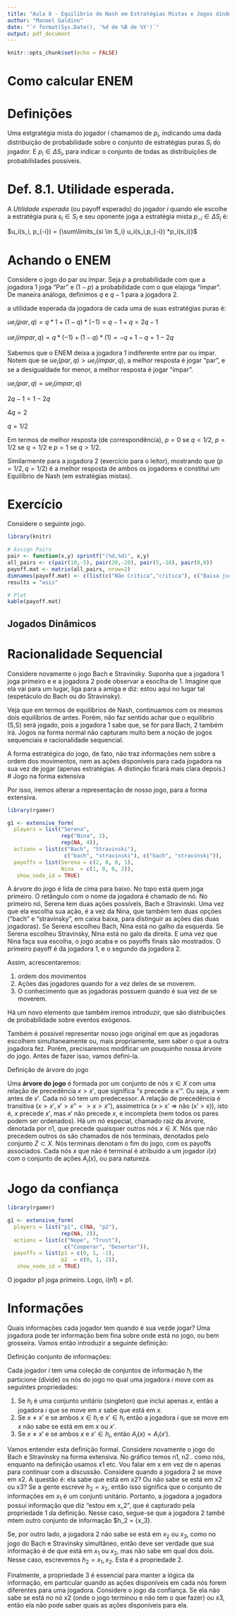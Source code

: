 ```yaml
---
title: "Aula 8 - Equilíbrio de Nash em Estratégias Mistas e Jogos dinâmicos"
author: "Manoel Galdino"
date: "`r format(Sys.Date(), '%d de %B de %Y')`"
output: pdf_document
---
```


```r
knitr::opts_chunk$set(echo = FALSE)
```



# Como calcular ENEM

# Definições

Uma estgratégia mista do jogador $i$ chamamos de $p_i$, indicando uma dada distribuição de probabilidade sobre o conjunto de estratégias puras $S_i$ do jogador. E $p_i \in \Delta S_i$, para indicar o conjunto de todas as distribuições de probabilidades possíveis.

# Def. 8.1. Utilidade esperada.

A *Utilidade esperada* (ou payoff esperado) do jogador $i$ quando ele escolhe a estratégia pura $s_i \in S_i$ e seu oponente joga a estratégia mista $p_{-i} \in \Delta S_i$ é:

$u_i(s_i, p_{-i}) = {\sum\limits_{si \in S_i} u_i(s_i,p_{-i}) *p_i(s_i)}$

# Achando o ENEM

Considere o jogo do par ou ímpar. Seja $p$ a probabilidade com que a jogadora 1 joga "Par" e $(1-p)$ a probabilidade com o que elajoga "ímpar". De maneira análoga, definimos $q$ e $q -1$ para a jogadora 2.  

a utilidade esperada da jogadora de cada uma de suas estratégias puras é:

$ue_i(par, q) = q*1 + (1-q)*(-1) = q - 1 + q = 2q - 1$

$ue_i(ímpar, q) = q*(-1) + (1-q)*(1) = -q + 1 - q = 1 - 2q$

Sabemos que o ENEM deixa a jogadora 1 indiferente entre par ou ímpar. Notem que se 
$ue_i(par, q) > ue_i(ímpar, q)$, a melhor resposta é jogar "par", e se a desigualdade for menor, a melhor resposta é jogar "ímpar". 

$ue_i(par, q) = ue_i(ímpar, q)$

$2q - 1 = 1 - 2q$

$4q = 2$

$q = 1/2$

Em termos de melhor resposta (de correspondência), $p = 0$ se $q < 1/2$, $p = 1/2$ se $q = 1/2$ e $p = 1$ se $q > 1/2$.

Similarmente para a jogadora 2 (exercício para o leitor), mostrando que $(p=1/2, q=1/2)$ é a melhor resposta de ambos os jogadores e constitui um Equilíbrio de Nash (em estratégias mistas).

# Exercício

Considere o seguinte jogo.

```r
library(knitr)

# Assign Pairs
pair <- function(x,y) sprintf("(%d,%d)", x,y)
all_pairs <- c(pair(10,-5), pair(20,-20), pair(5,-10), pair(0,0))
payoff.mat <- matrix(all_pairs, nrow=2)
dimnames(payoff.mat) <- c(list(c("Não Critica","critica"), c("Baixa juros", "Mantém juros")))
results = "asis"

# Plot 
kable(payoff.mat)

```

## Jogados Dinâmicos

# Racionalidade Sequencial

Considere novamente o jogo Bach e Stravinsky. Suponha que a jogadora 1 joga primeiro e e a jogadora 2 pode observar a esoclha de 1. Imagine que ela vai para um lugar, liga para a amiga e diz: estou aqui no lugar tal (espetáculo do Bach ou do Stravinsky).

Veja que em termos de equilíbrios de Nash, continuamos com os mesmos dois equilíbrios de antes. Porém, não faz sentido achar que o equilíbrio (S,S) será jogado, pois a jogadora 1 sabe que, se for para Bach, 2 também irá. Jogos na forma normal não capturam muito bem a noção de jogos sequenciais e racionalidade sequencial.

A forma estratégica do jogo, de fato, não traz informações nem sobre a ordem dos movimentos, nem as ações disponíveis para cada jogadora na sua vez de jogar (apenas estratégias. A distinção ficará mais clara depois.)
# Jogo na forma extensiva

Por isso, iremos alterar a representação de nosso jogo, para a forma extensiva.

```r
library(rgamer)

g1 <- extensive_form(
  players = list("Serena",
                 rep("Nina", 2),
                 rep(NA, 4)),
  actions = list(c("Bach", "Stravinski"),
                  c("bach", "stravinski"), c("bach", "stravinski")),
  payoffs = list(Serena = c(2, 0, 0, 1),
                 Nina  = c(1, 0, 0, 2)),
   show_node_id = TRUE)
```

A árvore do jogo é lida de cima para baixo. No topo está quem joga primeiro. O retângulo com o nome da jogadora é chamado de nó. No primeiro nó, Serena tem duas ações possívels, Bach e Stravinski. Uma vez que ela escolha sua ação, é a vez da Nina, que também tem duas opções ("bach" e "stravinsky", em caixa baixa, para distinguir as ações das duas jogadoras). Se Serena escolheu Bach, Nina está no galho da esquerda. Se Serena escolheu Stravinsky, Nina está no galo da direita. E uma vez que Nina faça sua escolha, o jogo acaba e os payoffs finais são mostrados. O primeiro payoff é da jogadora 1, e o segundo da jogadora 2.

Assim, acrescentaremos:

1. ordem dos movimentos
2. Ações das jogadores quando for a vez deles de se moverem.
3. O conhecimento que as jogadoras possuem quando é sua vez de se moverem.

Há um novo elemento que também iremos introduzir, que são distribuições de probabilidade sobre eventos exógenos.


Também é possivel representar nosso jogo original em que as jogadoras escolhem simultaneamente ou, mais propriamente, sem saber o que a outra jogadora fez. Porém, precisaremos modificar um pouquinho nossa árvore do jogo. Antes de fazer isso, vamos defini-la.

Definição de árvore do jogo

Uma **árvore do jogo** é formada por um conjunto de nós $x \in X$ com uma relação de precedência $x > x'$, que significa "x precede a x'". Ou seja, $x$ vem antes de $x'$. Cada nó só tem um predecessor. A relação de precedência é transitiva ($x > x', x' > x'' => x > x''$), assimetrica (x > x' => não (x' > x)), isto é, $x$ precede $x'$, mas $x'$ não precede  $x$, e incompleta (nem todos os pares podem ser ordenados). Há um nó especial, chamado raiz da árvore, denotada por n1, que precede quaisquer outros nós $x \in X$. Nós que não precedem outros ós são chamados de nós terminais, denotados pelo conjunto $Z \subset X$. Nós terminais denotam o fim do jogo, com os payoffs associados. Cada nós $x$ que não é terminal é atribuído a um jogador $i(x)$ com o conjunto de ações $A_i(x)$, ou para natureza.


# Jogo da confiança

```r
library(rgamer)

g1 <- extensive_form(
  players = list("p1", c(NA, "p2"),
                 rep(NA, 2)),
  actions = list(c("Nope", "Trust"),
                  c("Cooperar", "Desertar")),
  payoffs = list(p1 = c(0, 1, -1),
                 p2  = c(0, 1, 2)),
   show_node_id = TRUE)
```

O jogador p1 joga primeiro. Logo, i(n1) = p1. 

# Informações

Quais informações cada jogador tem quando é sua vezde jogar? Uma jogadora pode ter informação bem fina sobre onde está no jogo, ou bem grosseira. Vamos então introduzir a seguinte definição:


Definição conjunto de informações:

Cada jogador $i$ tem uma coleção de conjuntos de informação $h_i$ the particione (divide) os nós do jogo no qual uma jogadora $i$ move com as seguintes propriedades:

1. Se $h_i$ é uma conjunto unitário (singleton) que inclui apenas $x$, então a jogadora $i$ que se move em $x$ sabe que está em $x$.
2. Se  $x \neq x'$ e se ambos $x \in h_i$ e $x' \in h_i$ então a jogadora $i$ que se move em $x$ não sabe se está em em $x$ ou $x'$.
3. Se $x \neq x'$ e se ambos $x$ e $x' \in h_i$, então $A_i(x) = A_i(x')$.

Vamos entender esta definição formal. Considere novamente o jogo do Bach e Stravinsky na forma extensiva. No gráfico temos n1, n2.. como nós, enquanto na definição usamos x1 etc. Vou falar em x em vez de n apenas para continuar com a discussão. Considere quando a jogadora 2 se move em x2. A questão é: ela sabe que está em x2? Ou não sabe se está em x2 ou x3? Se a gente escreve $h_2 = {x_2}$, então isso significa que o conjunto de informações em $x_1$ é um conjunti unitário. Portanto, a jogadora a jogadora possui informação que diz "estou em x_2", que é capturado pela propriedade 1 da definição. Nesse caso, segue-se que a jogadora 2 també mtem outro conjunto de informação $h_2 = {x_3}.

Se, por outro lado, a jogadora 2 não sabe se está em $x_2$ ou $x_3$, como no jogo do Bach e Stravinsky simultâneo, então deve ser verdade que sua informação é de que está em $x_1$ ou $x_2$, mas não sabe em qual dos dois. Nesse caso, escrevemos $h_2 = {x_1, x_2}$. Esta é a propriedade 2.

Finalmente, a propriedade 3 é essencial para manter a lógica da informação, em particular quando as ações disponíveis em cada nós forem diferentes para uma jogadora. Considere o jogo da confiança. Se ela não sabe se está no nó x2 (onde o jogo terminou e não tem o que fazer) ou x3, então ela não pode saber quais as ações disponíveis para ela.
